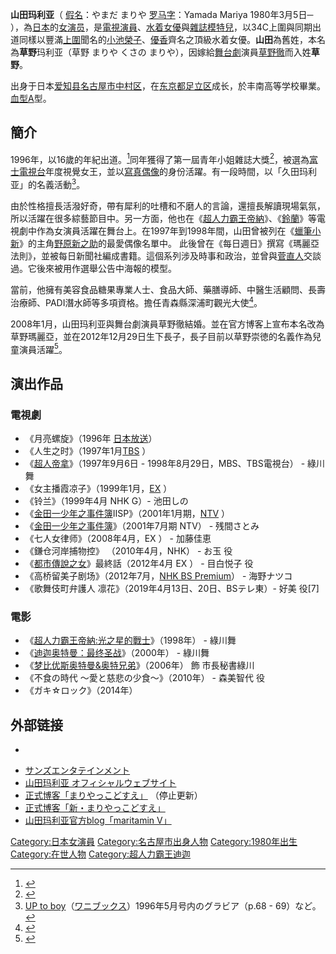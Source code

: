 {{noteTA
|G1=Ultraman
|1=zh-hk:超人帝拿;zh-hans:戴拿·奥特曼;zh-tw:超人力霸王帝納;
|2=zh-hk:迪加; zh-hans:迪迦; zh-tw:迪卡;
|3=zh-hk:帝拿; zh-hans:戴拿; zh-tw:帝納;
|4=zh-hk:超人迪加;zh-hans:迪迦·奥特曼;zh-tw:超人力霸王迪卡;
|5=zh-hk:超人佳亞;zh-hans:盖亚·奥特曼;zh-tw:超人力霸王蓋亞;
|6=zh-hk:超人迪加：最終聖戰;zh-hans:迪迦·奥特曼：最终圣战;zh-tw:超人力霸王迪卡：最終聖戰
}}
{{藝人
| 姓名 = 山田玛利亚
| 類型= 女演員
| 圖片 = 
| 圖片簡介 =
| 原名     = {{lang|ja| 草野 まりや}}
| 外文名 = やまだ まりや
| 外文=日文
| 英文名 = Mariya Yamada
| 羅馬拼音= Yamada Mariya 
| 綽號 = 
| 出生日期 = {{birth date and age|1980|3|25}}
| 出生地點 = {{日本}}[[爱知县|爱知县]][[名古屋市|名古屋市]][[中村区|中村区]]
| 國籍 = {{日本}}
| 民族 = [[大和族|大和族]]
| 三圍 =
| 配偶 = [[草野徹|草野徹]]（2008年1月 - ）
| 子女 = 1子
| 職業 = [[演員|演員]]
| 教育程度 = 丰南高等学校
| 活躍年代 = 1996年至今
| 唱片公司 = 
| 經紀公司 = SUNS ENTERTAINMENT Inc.
| 代表作 = 
| 網站 = 
| IMDb =
| 電影 = 
}}

'''山田玛利亚'''（{{lang-ja|山田 まりや}} [[日語假名|假名]]：やまだ まりや [[罗马字|罗马字]]：Yamada Mariya 1980年3月5日─ ），為[[日本|日本]]的[[女演员|女演员]]，是[[電視|電視]][[演員|演員]]、[[水着女優|水着女優]]與[[雜誌模特兒|雜誌模特兒]]，以34C上圍與同期出道同樣以豐滿[[上胸圍|上圍]]聞名的[[小池榮子|小池榮子]]、[[優香|優香]]齊名之頂級水着女優。'''山田'''為舊姓，本名為'''草野'''玛利亚（草野 まりや くさの まりや），因嫁給[[舞台劇|舞台劇]]演員[[草野徹|草野徹]]而入姓'''草野'''。

出身于日本[[爱知县|爱知县]][[名古屋市|名古屋市]][[中村区|中村区]]，在[[东京都|东京都]][[足立区|足立区]]成长，於丰南高等学校畢業。[[血型|血型]]A型。

==簡介==
1996年，以16歲的年紀出道。<ref>{{Cite web|url=https://dot.asahi.com/dot/2020073000082.html?page=1|title=90年代を代表するグラドル・山田まりやの現在地　グラビアは「1億円でもやりません」の理由|publisher=AERA|date=2020-08-03|accessdate=2020-08-05|archive-date=2021-04-12|archive-url=https://web.archive.org/web/20210412081201/https://dot.asahi.com/dot/2020073000082.html?page=1}}</ref>同年獲得了第一屆青年小姐雜誌大獎<ref>{{Cite web|url=https://www.daily.co.jp/gossip/matome/2017/12/11/m_0000366.shtml|title=７年ぶり復活！斉藤由貴、倉科カナ、清水富美加ら歴代ミスマガジン集めてみた|publisher=デイリー|date=2017-12-11|accessdate=2020-10-18|archive-date=2022-06-12|archive-url=https://web.archive.org/web/20220612091308/https://www.daily.co.jp/gossip/matome/2017/12/11/m_0000366.shtml}}</ref>，被選為[[富士電視台|富士電視台]]年度視覺女王，並以[[寫真偶像|寫真偶像]]的身份活躍。有一段時間，以「久田玛利亚」的名義活動<ref name="utb9605">[[UP_to_boy|UP to boy]]（[[ワニブックス|ワニブックス]]）1996年5月号内のグラビア（p.68 - 69）など。</ref>。

由於性格擅長活潑好奇，帶有犀利的吐槽和不磨人的言論，還擅長解讀現場氣氛，所以活躍在很多綜藝節目中。另一方面，他也在《[[超人帝拿|超人力霸王帝納]]》、《[[鈴蘭_(電視劇)|鈴蘭]]》等電視劇中作為女演員活躍在舞台上。在1997年到1998年間，山田曾被列在《[[蜡笔小新|蠟筆小新]]》的主角[[野原新之助|野原新之助]]的最愛偶像名單中。
此後曾在《每日週日》撰寫《瑪麗亞法則》，並被每日新聞社編成書籍。這個系列涉及時事和政治，並曾與[[菅直人|菅直人]]交談過。它後來被用作選舉公告中海報的模型。

當前，他擁有美容食品糖果專業人士、食品大師、藥膳導師、中醫生活顧問、長壽治療師、PADI潛水師等多項資格。擔任青森縣深浦町觀光大使<ref name="profile">{{Cite web |url=http://www.suns.fm/mariya-yamada/ |title=山田まりや |publisher=SUNS ENTERTAINMENT |accessdate=2017-12-18 |archive-date=2016-12-06 |archive-url=https://web.archive.org/web/20161206150203/http://www.suns.fm/mariya-yamada/ }}</ref>。

2008年1月，山田玛利亚與舞台劇演員草野徹結婚。並在官方博客上宣布本名改為草野瑪麗亞，並在2012年12月29日生下長子，長子目前以草野崇徳的名義作為兒童演員活躍<ref>{{Cite web|url=https://www.daily.co.jp/gossip/2019/08/30/0012654295.shtml|title=山田まりや　６歳の息子と初共演も「懲りました」、パワフルぶりに苦笑い|publisher=デイリースポーツonline|date=2019-08-30|accessdate=2020-08-04|archive-date=2022-05-10|archive-url=https://web.archive.org/web/20220510062019/https://www.daily.co.jp/gossip/2019/08/30/0012654295.shtml}}</ref>。

==演出作品==
===電視劇===
*《月亮螺旋》（1996年 [[日本电视台|日本放送]]）  		
*《人生之时》（1997年1月[[TBS電視台|TBS]] ）  		
*《[[超人帝拿|超人帝拿]]》（1997年9月6日 - 1998年8月29日，MBS、TBS電視台） - 綠川舞
*《女主播霞凉子》（1999年1月，[[朝日電視台|EX]] ）  		
*《铃兰》（1999年4月 NHK G）- 池田しの 
* 《[[金田一少年之事件簿|金田一少年之事件簿]]ⅡSP》（2001年1月期，[[日本電視台|NTV]] ）  	 	
*《[[金田一少年之事件簿|金田一少年之事件簿]]》（2001年7月期 NTV） - 残間さとみ 	
*《七人女律师》（2008年4月，EX 	） - 加藤佳恵   	
*《鎌仓河岸捕物控》 （2010年4月，NHK） -  お玉 役
*《[[都市傳說之女|都市傳說之女]]》最終話（2012年4月 EX ）  - 目白悦子 役
*《高桥留美子剧场》（2012年7月，[[NHK_BS_Premium|NHK BS Premium]]） - 海野ナツコ 
*《歌舞伎町弁護人 凛花》（2019年4月13日、20日、BSテレ東）- 好美 役[7]

===電影===
*《[[超人帝拿#電影|超人力霸王帝納:光之星的戰士]]》（1998年） - 綠川舞
*《[[迪迦奥特曼：最终圣战|迪迦奥特曼：最终圣战]]》（2000年） - 綠川舞
*《[[梦比优斯奥特曼&奥特兄弟|梦比优斯奥特曼&奥特兄弟]]》（2006年） 飾 市長秘書綠川
*《不食の時代 〜愛と慈悲の少食〜》（2010年） - 森美智代 役
*《ガキ☆ロック》（2014年）

== 外部链接 ==
* {{instagram|mariya.yamada}}

*[http://www.suns.fm/ サンズエンタテインメント] {{Wayback|url=http://www.suns.fm/ |date=20120622074729 }}
*[https://web.archive.org/web/20120312231235/http://yamadamariya.fc.yahoo.co.jp/ 山田玛利亚 オフィシャルウェブサイト]
*[http://mariyacco.exblog.jp 正式博客「まりやっこどすえ」] {{Wayback|url=http://mariyacco.exblog.jp/ |date=20200221060328 }}（停止更新）
*[http://yamadamariya.fc.yahoo.co.jp/6/?s=59340 正式博客「新・まりやっこどすえ」]{{dead link|date=2017年12月 |bot=InternetArchiveBot |fix-attempted=yes }}
*[http://ameblo.jp/mariya-yamada/ 山田玛利亚官方blog「maritamin V」] {{Wayback|url=http://ameblo.jp/mariya-yamada/ |date=20120614005358 }}

{{DEFAULTSORT:Yamada Mariya}}

[[Category:日本女演員|Category:日本女演員]]
[[Category:名古屋市出身人物|Category:名古屋市出身人物]]
[[Category:1980年出生|Category:1980年出生]]
[[Category:在世人物|Category:在世人物]]
[[Category:超人力霸王迪迦|Category:超人力霸王迪迦]]